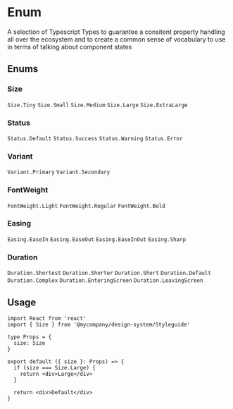 
<Meta title="Helper/Types" />

# Enum

A selection of Typescript Types to guarantee a consitent property handling all over the ecosystem and to create a common sense of vocabulary to use in terms of talking about component states

## Enums

### Size

`Size.Tiny`
`Size.Small`
`Size.Medium`
`Size.Large`
`Size.ExtraLarge`

### Status

`Status.Default`
`Status.Success`
`Status.Warning`
`Status.Error`

### Variant

`Variant.Primary`
`Variant.Secondary`

### FontWeight

`FontWeight.Light`
`FontWeight.Regular`
`FontWeight.Bold`

### Easing

`Easing.EaseIn`
`Easing.EaseOut`
`Easing.EaseInOut`
`Easing.Sharp`

### Duration

`Duration.Shortest`
`Duration.Shorter`
`Duration.Short`
`Duration.Default`
`Duration.Complex`
`Duration.EnteringScreen`
`Duration.LeavingScreen`

## Usage

```tsx
import React from 'react'
import { Size } from '@mycompany/design-system/Styleguide'

type Props = {
  size: Size
}

export default ({ size }: Props) => {
  if (size === Size.Large) {
    return <div>Large</div>
  }

  return <div>Default</div>
}
```
